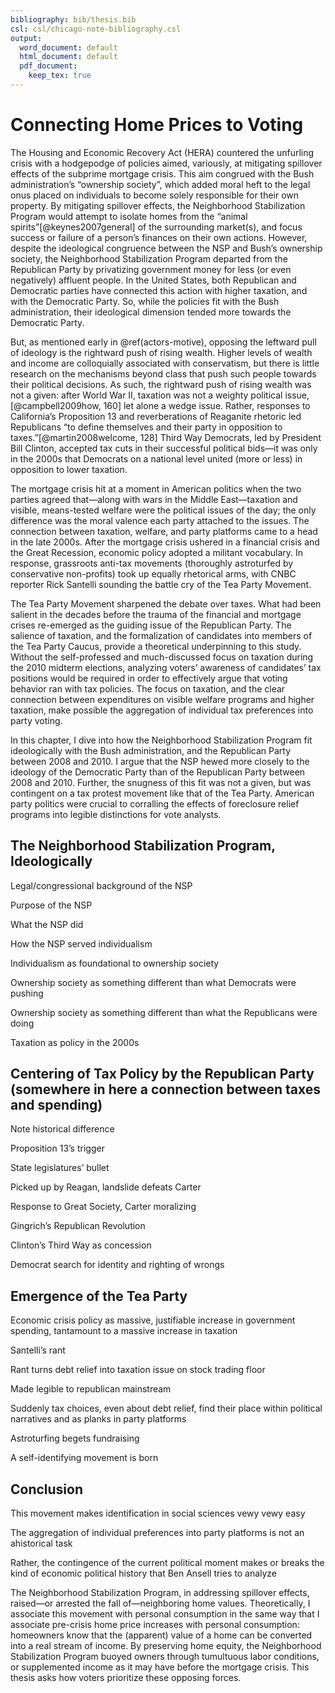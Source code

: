 ```yaml
---
bibliography: bib/thesis.bib
csl: csl/chicago-note-bibliography.csl
output:
  word_document: default
  html_document: default
  pdf_document:
    keep_tex: true
---
```

# Connecting Home Prices to Voting {#motive-opportunity}

The Housing and Economic Recovery Act (HERA) countered the unfurling crisis with a hodgepodge of policies aimed, variously, at mitigating spillover effects of the subprime mortgage crisis.
This aim congrued with the Bush administration's "ownership society", which added moral heft to the legal onus placed on individuals to become solely responsible for their own property.
By mitigating spillover effects, the Neighborhood Stabilization Program would attempt to isolate homes from the "animal spirits"[@keynes2007general] of the surrounding market(s), and focus success or failure of a person's finances on their own actions.
However, despite the ideological congruence between the NSP and Bush's ownership society, the Neighborhood Stabilization Program departed from the Republican Party by privatizing government money for less (or even negatively) affluent people.
In the United States, both Republican and Democratic parties have connected this action with higher taxation, and with the Democratic Party.
So, while the policies fit with the Bush administration, their ideological dimension tended more towards the Democratic Party.

But, as mentioned early in \@ref(actors-motive), opposing the leftward pull of ideology is the rightward push of rising wealth.
Higher levels of wealth and income are colloquially associated with conservatism, but there is little research on the mechanisms beyond class that push such people towards their political decisions.
As such, the rightward push of rising wealth was not a given: after World War II, taxation was not a weighty political issue,[@campbell2009how, 160] let alone a wedge issue.
Rather, responses to California's Proposition 13 and reverberations of Reaganite rhetoric led Republicans "to define themselves and their party in opposition to taxes."[@martin2008welcome, 128]
Third Way Democrats, led by President Bill Clinton, accepted tax cuts in their successful political bids---it was only in the 2000s that Democrats on a national level united (more or less) in opposition to lower taxation.

The mortgage crisis hit at a moment in American politics when the two parties agreed that---along with wars in the Middle East---taxation and visible, means-tested welfare were the political issues of the day; the only difference was the moral valence each party attached to the issues.
The connection between taxation, welfare, and party platforms came to a head in the late 2000s.
After the mortgage crisis ushered in a financial crisis and the Great Recession, economic policy adopted a militant vocabulary.
In response, grassroots anti-tax movements (thoroughly astroturfed by conservative non-profits) took up equally rhetorical arms, with CNBC reporter Rick Santelli sounding the battle cry of the Tea Party Movement.

The Tea Party Movement sharpened the debate over taxes.
What had been salient in the decades before the trauma of the financial and mortgage crises re-emerged as the guiding issue of the Republican Party.
The salience of taxation, and the formalization of candidates into members of the Tea Party Caucus, provide a theoretical underpinning to this study.
Without the self-professed and much-discussed focus on taxation during the 2010 midterm elections, analyzing voters' awareness of candidates' tax positions would be required in order to effectively argue that voting behavior ran with tax policies.
The focus on taxation, and the clear connection between expenditures on visible welfare programs and higher taxation, make possible the aggregation of individual tax preferences into party voting.

In this chapter, I dive into how the Neighborhood Stabilization Program fit ideologically with the Bush administration, and the Republican Party between 2008 and 2010.
I argue that the NSP hewed more closely to the ideology of the Democratic Party than of the Republican Party between 2008 and 2010.
Further, the snugness of this fit was not a given, but was contingent on a tax protest movement like that of the Tea Party.
American party politics were crucial to corralling the effects of foreclosure relief programs into legible distinctions for vote analysts.


## The Neighborhood Stabilization Program, Ideologically

Legal/congressional background of the NSP

Purpose of the NSP

What the NSP did

How the NSP served individualism

Individualism as foundational to ownership society

Ownership society as something different than what Democrats were pushing

Ownership society as something different than what the Republicans were doing

Taxation as policy in the 2000s

## Centering of Tax Policy by the Republican Party (somewhere in here a connection between taxes and spending)

Note historical difference

Proposition 13's trigger

State legislatures' bullet

Picked up by Reagan, landslide defeats Carter

Response to Great Society, Carter moralizing

Gingrich's Republican Revolution

Clinton's Third Way as concession

Democrat search for identity and righting of wrongs

## Emergence of the Tea Party

Economic crisis policy as massive, justifiable increase in government spending, tantamount to a massive increase in taxation

Santelli's rant

Rant turns debt relief into taxation issue on stock trading floor

Made legible to republican mainstream

Suddenly tax choices, even about debt relief, find their place within political narratives and as planks in party platforms

Astroturfing begets fundraising

A self-identifying movement is born

## Conclusion

This movement makes identification in social sciences vewy vewy easy

The aggregation of individual preferences into party platforms is not an ahistorical task

Rather, the contingence of the current political moment makes or breaks the kind of economic political history that Ben Ansell tries to analyze

The Neighborhood Stabilization Program, in addressing spillover effects, raised---or arrested the fall of---neighboring home values.
Theoretically, I associate this movement with personal consumption in the same way that I associate pre-crisis home price increases with personal consumption: homeowners know that the (apparent) value of a home can be converted into a real stream of income.
By preserving home equity, the Neighborhood Stabilization Program buoyed owners through tumultuous labor conditions, or supplemented income as it may have before the mortgage crisis.
This thesis asks how voters prioritize these opposing forces.

